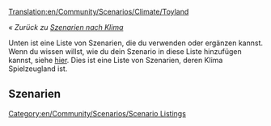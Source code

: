 [[Translation:en/Community/Scenarios/Climate/Toyland]]

''« Zurück zu [[de/Community/Scenarios/Climate/Main Page|Szenarien nach Klima]]''

[[Category:en/Community/Scenarios/Scenario Listings]]

Unten ist eine Liste von Szenarien, die du verwenden oder ergänzen kannst. Wenn du wissen willst, wie du dein Szenario in diese Liste hinzufügen kannst, siehe [[en/Community/Scenarios/Main Page|hier]]. Dies ist eine Liste von Szenarien, deren Klima Spielzeugland ist.

==Szenarien==